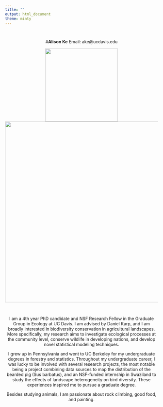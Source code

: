 ```yaml
---
title: ""
output: html_document
theme: minty
---
```

<br>
<center>#**Alison Ke**
Email: ake@ucdavis.edu
<br>

<center>![](IMG_1547.jpg){width=240px}![](IMG_7562.JPG){width=595px }

<br>

I am a 4th year PhD candidate and NSF Research Fellow in the Graduate Group in Ecology at UC Davis. I am advised by Daniel Karp, and I am broadly interested in biodiversity conservation in agricultural landscapes. More specifically, my research aims to investigate ecological processes at the community level, conserve wildlife in developing nations, and develop novel statistical modeling techniques.
 
I grew up in Pennsylvania and went to UC Berkeley for my undergraduate degrees in forestry and statistics. Throughout my undergraduate career, I was lucky to be involved with several research projects, the most notable being a project combining data sources to map the distribution of the bearded pig (Sus barbatus), and an NSF-funded internship in Swaziland to study the effects of landscape heterogeneity on bird diversity. These experiences inspired me to pursue a graduate degree.
 
Besides studying animals, I am passionate about rock climbing, good food, and painting. 
